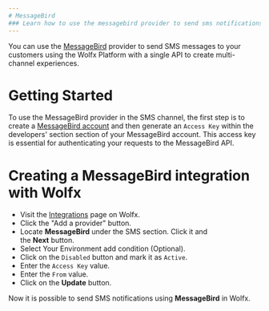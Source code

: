 ```yaml
---
# MessageBird
### Learn how to use the messagebird provider to send sms notifications using Wolfx
---
```


You can use the [MessageBird](https://www.messagebird.com) provider to send SMS messages to your customers using the Wolfx Platform with a single API to create multi-channel experiences.

# Getting Started

To use the MessageBird provider in the SMS channel, the first step is to create a [MessageBird account](https://www.messagebird.com/en/sign-up) and then generate an `Access Key` within the developers' section section of your MessageBird account. This access key is essential for authenticating your requests to the MessageBird API.

# Creating a MessageBird integration with Wolfx

- Visit the [Integrations](https://web.novu.co/integrations?utm_campaign=docs-sms-messagebird) page on Wolfx.
- Click the "Add a provider" button.
- Locate **MessageBird** under the SMS section. Click it and the **Next** button.
- Select Your Environment add condition (Optional).
- Click on the `Disabled` button and mark it as `Active`.
- Enter the `Access Key` value.
- Enter the `From` value.
- Click on the **Update** button.

Now it is possible to send SMS notifications using **MessageBird** in Wolfx.